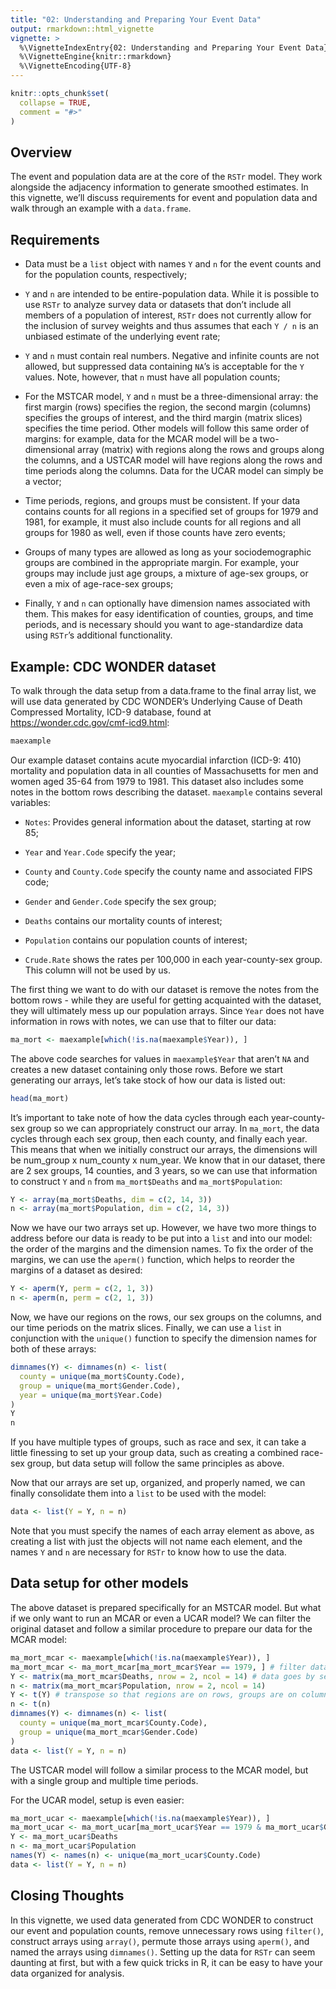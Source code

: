 ```yaml
---
title: "02: Understanding and Preparing Your Event Data"
output: rmarkdown::html_vignette
vignette: >
  %\VignetteIndexEntry{02: Understanding and Preparing Your Event Data}
  %\VignetteEngine{knitr::rmarkdown}
  %\VignetteEncoding{UTF-8}
---
```


```r
knitr::opts_chunk$set(
  collapse = TRUE,
  comment = "#>"
)
```

## Overview {#sec-overview}

The event and population data are at the core of the `RSTr` model. They work alongside the adjacency information to generate smoothed estimates. In this vignette, we'll discuss requirements for event and population data and walk through an example with a `data.frame`.

## Requirements {#sec-requirements}

-   Data must be a `list` object with names `Y` and `n` for the event counts and for the population counts, respectively;

-   `Y` and `n` are intended to be entire-population data. While it is possible to use `RSTr` to analyze survey data or datasets that don't include all members of a population of interest, `RSTr` does not currently allow for the inclusion of survey weights and thus assumes that each `Y / n` is an unbiased estimate of the underlying event rate;

-   `Y` and `n` must contain real numbers. Negative and infinite counts are not allowed, but suppressed data containing `NA`'s is acceptable for the `Y` values. Note, however, that `n` must have all population counts;

-   For the MSTCAR model, `Y` and `n` must be a three-dimensional array: the first margin (rows) specifies the region, the second margin (columns) specifies the groups of interest, and the third margin (matrix slices) specifies the time period. Other models will follow this same order of margins: for example, data for the MCAR model will be a two-dimensional array (matrix) with regions along the rows and groups along the columns, and a USTCAR model will have regions along the rows and time periods along the columns. Data for the UCAR model can simply be a vector;

-   Time periods, regions, and groups must be consistent. If your data contains counts for all regions in a specified set of groups for 1979 and 1981, for example, it must also include counts for all regions and all groups for 1980 as well, even if those counts have zero events;

-   Groups of many types are allowed as long as your sociodemographic groups are combined in the appropriate margin. For example, your groups may include just age groups, a mixture of age-sex groups, or even a mix of age-race-sex groups;

-   Finally, `Y` and `n` can optionally have dimension names associated with them. This makes for easy identification of counties, groups, and time periods, and is necessary should you want to age-standardize data using `RSTr`'s additional functionality.

## Example: CDC WONDER dataset {#sec-example}

To walk through the data setup from a data.frame to the final array list, we will use data generated by CDC WONDER's Underlying Cause of Death Compressed Mortality, ICD-9 database, found at <https://wonder.cdc.gov/cmf-icd9.html>:

```r
maexample
```

Our example dataset contains acute myocardial infarction (ICD-9: 410) mortality and population data in all counties of Massachusetts for men and women aged 35-64 from 1979 to 1981. This dataset also includes some notes in the bottom rows describing the dataset. `maexample` contains several variables:

-   `Notes`: Provides general information about the dataset, starting at row 85;

-   `Year` and `Year.Code` specify the year;

-   `County` and `County.Code` specify the county name and associated FIPS code;

-   `Gender` and `Gender.Code` specify the sex group;

-   `Deaths` contains our mortality counts of interest;

-   `Population` contains our population counts of interest;

-   `Crude.Rate` shows the rates per 100,000 in each year-county-sex group. This column will not be used by us.

The first thing we want to do with our dataset is remove the notes from the bottom rows - while they are useful for getting acquainted with the dataset, they will ultimately mess up our population arrays. Since `Year` does not have information in rows with notes, we can use that to filter our data:

```r
ma_mort <- maexample[which(!is.na(maexample$Year)), ]
```

The above code searches for values in `maexample$Year` that aren't `NA` and creates a new dataset containing only those rows. Before we start generating our arrays, let's take stock of how our data is listed out:

```r
head(ma_mort)
```

It's important to take note of how the data cycles through each year-county-sex group so we can appropriately construct our array. In `ma_mort`, the data cycles through each sex group, then each county, and finally each year. This means that when we initially construct our arrays, the dimensions will be num_group x num_county x num_year. We know that in our dataset, there are 2 sex groups, 14 counties, and 3 years, so we can use that information to construct `Y` and `n` from `ma_mort$Deaths` and `ma_mort$Population`:

```r
Y <- array(ma_mort$Deaths, dim = c(2, 14, 3))
n <- array(ma_mort$Population, dim = c(2, 14, 3))
```

Now we have our two arrays set up. However, we have two more things to address before our data is ready to be put into a `list` and into our model: the order of the margins and the dimension names. To fix the order of the margins, we can use the `aperm()` function, which helps to reorder the margins of a dataset as desired:

```r
Y <- aperm(Y, perm = c(2, 1, 3))
n <- aperm(n, perm = c(2, 1, 3))
```

Now, we have our regions on the rows, our sex groups on the columns, and our time periods on the matrix slices. Finally, we can use a `list` in conjunction with the `unique()` function to specify the dimension names for both of these arrays:

```r
dimnames(Y) <- dimnames(n) <- list(
  county = unique(ma_mort$County.Code),
  group = unique(ma_mort$Gender.Code),
  year = unique(ma_mort$Year.Code)
)
Y
n
```

If you have multiple types of groups, such as race and sex, it can take a little finessing to set up your group data, such as creating a combined race-sex group, but data setup will follow the same principles as above.

Now that our arrays are set up, organized, and properly named, we can finally consolidate them into a `list` to be used with the model:

```r
data <- list(Y = Y, n = n)
```

Note that you must specify the names of each array element as above, as creating a list with just the objects will not name each element, and the names `Y` and `n` are necessary for `RSTr` to know how to use the data.

## Data setup for other models

The above dataset is prepared specifically for an MSTCAR model. But what if we only want to run an MCAR or even a UCAR model? We can filter the original dataset and follow a similar procedure to prepare our data for the MCAR model:

```r
ma_mort_mcar <- maexample[which(!is.na(maexample$Year)), ]
ma_mort_mcar <- ma_mort_mcar[ma_mort_mcar$Year == 1979, ] # filter dataset to only show 1979 data
Y <- matrix(ma_mort_mcar$Deaths, nrow = 2, ncol = 14) # data goes by sex group first, then county
n <- matrix(ma_mort_mcar$Population, nrow = 2, ncol = 14)
Y <- t(Y) # transpose so that regions are on rows, groups are on columns
n <- t(n)
dimnames(Y) <- dimnames(n) <- list(
  county = unique(ma_mort_mcar$County.Code),
  group = unique(ma_mort_mcar$Gender.Code)
)
data <- list(Y = Y, n = n)
```

The USTCAR model will follow a similar process to the MCAR model, but with a single group and multiple time periods.

For the UCAR model, setup is even easier:

```r
ma_mort_ucar <- maexample[which(!is.na(maexample$Year)), ]
ma_mort_ucar <- ma_mort_ucar[ma_mort_ucar$Year == 1979 & ma_mort_ucar$Gender == "Male", ] # filter dataset to only show 1979 data for men
Y <- ma_mort_ucar$Deaths
n <- ma_mort_ucar$Population
names(Y) <- names(n) <- unique(ma_mort_ucar$County.Code)
data <- list(Y = Y, n = n)
```

## Closing Thoughts

In this vignette, we used data generated from CDC WONDER to construct our event and population counts, remove unnecessary rows using `filter()`, construct arrays using `array()`, permute those arrays using `aperm()`, and named the arrays using `dimnames()`. Setting up the data for `RSTr` can seem daunting at first, but with a few quick tricks in R, it can be easy to have your data organized for analysis.
